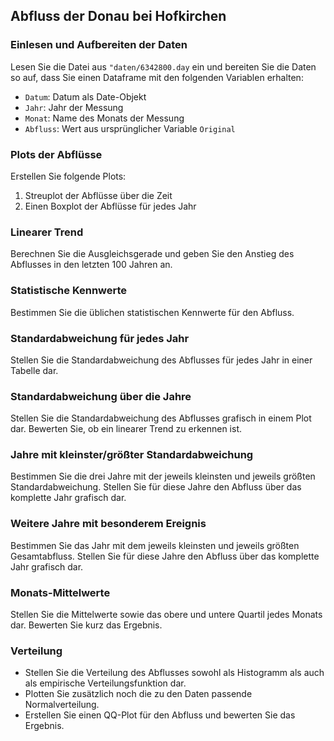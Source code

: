 ## Abfluss der Donau bei Hofkirchen

### Einlesen und Aufbereiten der Daten

Lesen Sie die Datei aus `"daten/6342800.day` ein und bereiten Sie die Daten so auf, dass Sie einen Dataframe mit den folgenden Variablen erhalten:

- `Datum`: Datum als Date-Objekt
- `Jahr`: Jahr der Messung
- `Monat`: Name des Monats der Messung
- `Abfluss`: Wert aus ursprünglicher Variable `Original`

### Plots der Abflüsse

Erstellen Sie folgende Plots:

1. Streuplot der Abflüsse über die Zeit
1. Einen Boxplot der Abflüsse für jedes Jahr

### Linearer Trend

Berechnen Sie die Ausgleichsgerade und geben Sie den Anstieg des Abflusses in den letzten 100 Jahren an.

### Statistische Kennwerte

Bestimmen Sie die üblichen statistischen Kennwerte für den Abfluss.

### Standardabweichung für jedes Jahr

Stellen Sie die Standardabweichung des Abflusses für jedes Jahr in einer Tabelle dar.

### Standardabweichung über die Jahre

Stellen Sie die Standardabweichung des Abflusses grafisch in einem Plot dar. Bewerten Sie, ob ein linearer Trend zu erkennen ist.

### Jahre mit kleinster/größter Standardabweichung

Bestimmen Sie die drei Jahre mit der jeweils kleinsten und jeweils größten Standardabweichung. Stellen Sie für diese Jahre den Abfluss über das komplette Jahr grafisch dar.

### Weitere Jahre mit besonderem Ereignis

Bestimmen Sie das Jahr mit dem jeweils kleinsten und jeweils größten Gesamtabfluss. Stellen Sie für diese Jahre den Abfluss über das komplette Jahr grafisch dar.

### Monats-Mittelwerte

Stellen Sie die Mittelwerte sowie das obere und untere Quartil jedes Monats dar. Bewerten Sie kurz das Ergebnis.

### Verteilung

- Stellen Sie die Verteilung des Abflusses sowohl als Histogramm als auch als empirische Verteilungsfunktion dar.
- Plotten Sie zusätzlich noch die zu den Daten passende Normalverteilung.
- Erstellen Sie einen QQ-Plot für den Abfluss und bewerten Sie das Ergebnis.